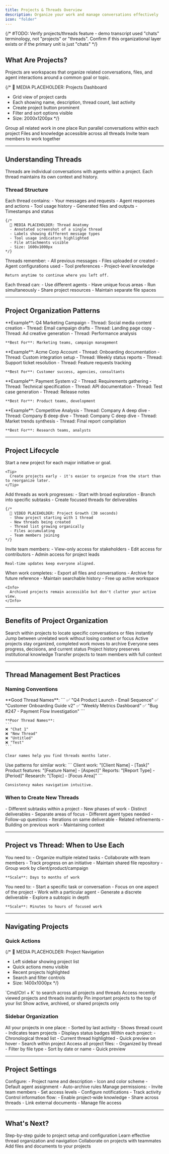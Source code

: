 ```yaml
---
title: Projects & Threads Overview
description: Organize your work and manage conversations effectively
icon: "folder"
---
```


{/* #TODO: Verify projects/threads feature - demo transcript used "chats" terminology, not "projects" or "threads". Confirm if this organizational layer exists or if the primary unit is just "chats" */}

## What Are Projects?

Projects are workspaces that organize related conversations, files, and agent interactions around a common goal or topic.

{/* 
  📸 MEDIA PLACEHOLDER: Projects Dashboard
  - Grid view of project cards
  - Each showing name, description, thread count, last activity
  - Create project button prominent
  - Filter and sort options visible
  - Size: 2000x1200px
*/}

<CardGroup cols={2}>
  <Card title="Organized Workspace" icon="folder-tree">
    Group all related work in one place
  </Card>
  <Card title="Multiple Threads" icon="comments">
    Run parallel conversations within each project
  </Card>
  <Card title="Shared Context" icon="share-nodes">
    Files and knowledge accessible across all threads
  </Card>
  <Card title="Team Collaboration" icon="users">
    Invite team members to work together
  </Card>
</CardGroup>

---

## Understanding Threads

Threads are individual conversations with agents within a project. Each thread maintains its own context and history.

### Thread Structure

<Tabs>
  <Tab title="Conversation Flow" icon="messages">
    Each thread contains:
    - Your messages and requests
    - Agent responses and actions
    - Tool usage history
    - Generated files and outputs
    - Timestamps and status

    {/* 
      📸 MEDIA PLACEHOLDER: Thread Anatomy
      - Annotated screenshot of a single thread
      - Labels showing different message types
      - Tool usage indicators highlighted
      - File attachments visible
      - Size: 1600x1000px
    */}
  </Tab>

  <Tab title="Context Preservation" icon="clock-rotate-left">
    Threads remember:
    - All previous messages
    - Files uploaded or created
    - Agent configurations used
    - Tool preferences
    - Project-level knowledge

    Return anytime to continue where you left off.
  </Tab>

  <Tab title="Independent Execution" icon="split">
    Each thread can:
    - Use different agents
    - Have unique focus areas
    - Run simultaneously
    - Share project resources
    - Maintain separate file spaces
  </Tab>
</Tabs>

---

## Project Organization Patterns

<AccordionGroup>
  <Accordion title="By Campaign or Initiative" icon="bullhorn">
    **Example**: Q4 Marketing Campaign
    - Thread: Social media content creation
    - Thread: Email campaign drafts
    - Thread: Landing page copy
    - Thread: Ad creative generation
    - Thread: Performance analysis

    **Best For**: Marketing teams, campaign management
  </Accordion>

  <Accordion title="By Client or Customer" icon="user-tie">
    **Example**: Acme Corp Account
    - Thread: Onboarding documentation
    - Thread: Custom integration setup
    - Thread: Weekly status reports
    - Thread: Support ticket resolution
    - Thread: Feature requests tracking

    **Best For**: Customer success, agencies, consultants
  </Accordion>

  <Accordion title="By Product or Feature" icon="cube">
    **Example**: Payment System v2
    - Thread: Requirements gathering
    - Thread: Technical specification
    - Thread: API documentation
    - Thread: Test case generation
    - Thread: Release notes

    **Best For**: Product teams, development
  </Accordion>

  <Accordion title="By Research Topic" icon="flask">
    **Example**: Competitive Analysis
    - Thread: Company A deep dive
    - Thread: Company B deep dive
    - Thread: Company C deep dive
    - Thread: Market trends synthesis
    - Thread: Final report compilation

    **Best For**: Research teams, analysts
  </Accordion>
</AccordionGroup>

---

## Project Lifecycle

<Steps>
  <Step title="Create">
    Start a new project for each major initiative or goal.

    <Tip>
      Create projects early - it's easier to organize from the start than to reorganize later.
    </Tip>
  </Step>

  <Step title="Build">
    Add threads as work progresses:
    - Start with broad exploration
    - Branch into specific subtasks
    - Create focused threads for deliverables

    {/* 
      🎥 VIDEO PLACEHOLDER: Project Growth (30 seconds)
      - Show project starting with 1 thread
      - New threads being created
      - Thread list growing organically
      - Files accumulating
      - Team members joining
    */}
  </Step>

  <Step title="Collaborate">
    Invite team members:
    - View-only access for stakeholders
    - Edit access for contributors
    - Admin access for project leads

    Real-time updates keep everyone aligned.
  </Step>

  <Step title="Archive">
    When work completes:
    - Export all files and conversations
    - Archive for future reference
    - Maintain searchable history
    - Free up active workspace

    <Info>
      Archived projects remain accessible but don't clutter your active view.
    </Info>
  </Step>
</Steps>

---

## Benefits of Project Organization

<CardGroup cols={3}>
  <Card title="Find Anything Fast" icon="magnifying-glass">
    Search within projects to locate specific conversations or files instantly
  </Card>
  <Card title="Context Switching" icon="arrows-rotate">
    Jump between unrelated work without losing context or focus
  </Card>
  <Card title="Clean Workspace" icon="broom">
    Active projects stay organized, completed work moves to archive
  </Card>
  <Card title="Team Transparency" icon="eye">
    Everyone sees progress, decisions, and current status
  </Card>
  <Card title="Knowledge Retention" icon="brain">
    Project history preserves institutional knowledge
  </Card>
  <Card title="Easy Handoffs" icon="hand">
    Transfer projects to team members with full context
  </Card>
</CardGroup>

---

## Thread Management Best Practices

### Naming Conventions

<Tabs>
  <Tab title="Descriptive Names">
    **Good Thread Names**:
    ```
    ✅ "Q4 Product Launch - Email Sequence"
    ✅ "Customer Onboarding Guide v2"
    ✅ "Weekly Metrics Dashboard"
    ✅ "Bug #247 - Payment Flow Investigation"
    ```

    **Poor Thread Names**:
    ```
    ❌ "Chat 1"
    ❌ "New Thread"
    ❌ "Untitled"
    ❌ "Test"
    ```

    Clear names help you find threads months later.
  </Tab>

  <Tab title="Consistent Structure">
    Use patterns for similar work:
    ```
    Client work: "[Client Name] - [Task]"
    Product features: "[Feature Name] - [Aspect]"
    Reports: "[Report Type] - [Period]"
    Research: "[Topic] - [Focus Area]"
    ```

    Consistency makes navigation intuitive.
  </Tab>
</Tabs>

### When to Create New Threads

<AccordionGroup>
  <Accordion title="Start Fresh For" icon="plus">
    - Different subtasks within a project
    - New phases of work
    - Distinct deliverables
    - Separate areas of focus
    - Different agent types needed
  </Accordion>

  <Accordion title="Continue Existing For" icon="arrow-right">
    - Follow-up questions
    - Iterations on same deliverable
    - Related refinements
    - Building on previous work
    - Maintaining context
  </Accordion>
</AccordionGroup>

---

## Project vs Thread: When to Use Each

<Tabs>
  <Tab title="Create a Project When">
    You need to:
    - Organize multiple related tasks
    - Collaborate with team members
    - Track progress on an initiative
    - Maintain shared file repository
    - Group work by client/product/campaign

    **Scale**: Days to months of work
  </Tab>

  <Tab title="Create a Thread When">
    You need to:
    - Start a specific task or conversation
    - Focus on one aspect of the project
    - Work with a particular agent
    - Generate a discrete deliverable
    - Explore a subtopic in depth

    **Scale**: Minutes to hours of focused work
  </Tab>
</Tabs>

---

## Navigating Projects

### Quick Actions

{/* 
  📸 MEDIA PLACEHOLDER: Project Navigation
  - Left sidebar showing project list
  - Quick actions menu visible
  - Recent projects highlighted
  - Search and filter controls
  - Size: 1400x1000px
*/}

<CardGroup cols={2}>
  <Card title="Search" icon="magnifying-glass">
    `Cmd/Ctrl + K` to search across all projects and threads
  </Card>
  <Card title="Recent" icon="clock">
    Access recently viewed projects and threads instantly
  </Card>
  <Card title="Starred" icon="star">
    Pin important projects to the top of your list
  </Card>
  <Card title="Filters" icon="filter">
    Show active, archived, or shared projects only
  </Card>
</CardGroup>

### Sidebar Organization

<Steps>
  <Step title="Projects List">
    All your projects in one place:
    - Sorted by last activity
    - Shows thread count
    - Indicates team projects
    - Displays status badges
  </Step>

  <Step title="Thread History">
    Within each project:
    - Chronological thread list
    - Current thread highlighted
    - Quick preview on hover
    - Search within project
  </Step>

  <Step title="File Browser">
    Access all project files:
    - Organized by thread
    - Filter by file type
    - Sort by date or name
    - Quick preview
  </Step>
</Steps>

---

## Project Settings

<AccordionGroup>
  <Accordion title="General Settings" icon="gear">
    Configure:
    - Project name and description
    - Icon and color scheme
    - Default agent assignment
    - Auto-archive rules
  </Accordion>

  <Accordion title="Team Access" icon="users">
    Manage permissions:
    - Invite team members
    - Set access levels
    - Configure notifications
    - Track activity
  </Accordion>

  <Accordion title="Knowledge Sharing" icon="book">
    Control information flow:
    - Enable project-wide knowledge
    - Share across threads
    - Link external documents
    - Manage file access
  </Accordion>
</AccordionGroup>

---

## What's Next?

<CardGroup cols={2}>
  <Card
    title="Create Your First Project"
    icon="plus"
    href="/guides/projects/creating-projects"
  >
    Step-by-step guide to project setup and configuration
  </Card>
  <Card
    title="Manage Threads"
    icon="list-check"
    href="/guides/projects/managing-threads"
  >
    Learn effective thread organization and navigation
  </Card>
  <Card
    title="Share with Team"
    icon="share"
    href="/guides/projects/sharing"
  >
    Collaborate on projects with teammates
  </Card>
  <Card
    title="Upload Knowledge"
    icon="book"
    href="/guides/knowledge/uploading-files"
  >
    Add files and documents to your projects
  </Card>
</CardGroup>
